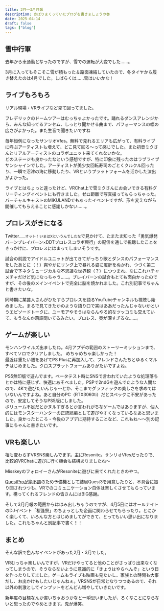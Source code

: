 ```yaml
---
title: 2月～3月月報
description: さぼりまくっていたブログを書きましょうの巻
date: 2025-04-14
draft: false
tags: ["blog"]
---
```



## 雪中行軍

去年から車通勤となったのですが、雪での運転が大変でした……。

<Misskey noteId="a3y4lj0o7w" UUID="13c59b5b-d64a-4c5c-9469-02307d907ce6" />

3月に入ってもそこそこ雪が積もった＆路面凍結していたので、冬タイヤから履き替えたのは4月でした。しばらくは……雪はいいかな！

## ライブもろもろ

リアル現場・VRライブなど見て回ってました。

フレデリックのドームツアーはむっちゃよかったです。踊れるダンスアレンジから、みんな知ってるアンセム、しっとり聞かせる曲まで、パフォーマンスの幅の広さがよかった。また生音で聞きたいですね

<Misskey noteId="a43rrzxx6c" UUID="f946818a-bb46-47b0-a7bf-260323c44e7c" />

毎年恒例になったサンリオVfes。無料で見れるエリアも広がって、有料ライブに呼ぶアーティストも増えて、どこ見て回ろ～って感じでした。また初音ミクさんとリアルアーティストのコラボユニット来てくれないかな。  
どのステージも良かったなという感想ですが、特に印象に残ったのはラブライブサンシャインでした。アーティストが美少女回転寿司のごとくクルクル回ったり、一瞬で沼津の海に移動したり、VRというプラットフォームを活かした演出がよかった。

<Misskey noteId="a4mlletr3r" UUID="382fc03a-e8ec-4439-bb38-245431a59a1c" />

ライブとはちょっと違ったけど、VRChat上で雪ミクさんにお会いできる有料グリーティングイベントにも行きました。ゼロ距離で写真撮ってもらっちゃった。バーチャルキャストのMIKULANDでもあったイベントですが、形を変えながら開催してもらえることに感謝しかない……。

<Misskey noteId="a3pq46l8vr" UUID="33f649ad-c9c4-4570-8f06-e268e6f09916" />

## プロレスがきになる

Twitter<small>……オット！いまはXというんでしたな</small>で見かけて、たまたま知った「勇気爆発バーンブレイバーン×DDTプロレスコラボ興行」の配信を通しで視聴したことをきっかけに、プロレスにはまってしまいそうです。

<Misskey noteId="a4rq0wr2tg" UUID="39699ff2-c936-4786-aa4a-20f3104350cb" />

<Misskey noteId="a4vanw5c59" UUID="22e35775-40f1-43c9-9f01-20129737debd" />

試合の前説でアイドルユニットが出てきてがっちり歌とダンスのパフォーマンスをしたあとに（！）爽やかにリング上で暴れる姿に度肝をぬかれ、つづく第二試合で下ネタミュージカルな不思議な世界観（？）につつまれ、なにこれハチャメチャだけど気になっちゃう……。ブレイバーンの試合もとても面白かったのですが、その後のメインイベントで完全に脳を焼かれました。これ別記事でちゃんと書きたいな。

同時期に某芸人さんがひたすらプロレスを語るYouTubeチャンネルも視聴し始めました。まるで見てきたかのような語り口で実はああだったんじゃないかというエピソードトークに、ユーモアやそうはならんやろ的なツッコミも交えていて、もうなんか落語聞いてるみたい。プロレス、奥が深すぎるな……。

## ゲームが楽しい

<Misskey noteId="a5697vso9u" UUID="8bfedc00-e918-4915-ad1f-ba721b6498ae" />

モンハンワイルズ出ましたね。4月アプデの範囲のストーリーミッションまで、すべてソロでクリアしました。 めちゃめちゃ楽しかった！  
最近は重たい腰をあげてPS Plusに再加入して、フレンドさんたちとゆるくマルチはじめました。クロスプラットフォームありがたいですよね。

PS5無印版で遊んでます。ベータテスト時にSNSで言われていたような処理落ちとかは特に感じず、快適にあそべました。PSPで2ndGを遊んでたような人間なので、4Kで遊びたいんじゃ～とか、そこまでグラフィックの美しさを求めてはいないんですよね。あと自分のPC（RTX3060ti）だとスペックに不安があったので、安定してそうなPS5版にしました。  
ボリューム不足だとかヌルすぎるとか言われがちなゲームではありますが、個人的にはモンスターハンターの正統続編として遊びやすくなっているなあと思いました。良かったところ・今後のアプデに期待することなど、これもね～～別の記事にちゃんと書きたいです。

## VRも楽しい

相も変わらずVRSNS楽しんでます。主にResonite。サンリオVfesだったりで、比較的VRChatに遊びに行く機会も結構ありましたね～

<Misskey noteId="a4qz02l1rq" UUID="02c50328-cf0d-413a-8426-2b6aceb004b6" />

MisskeyのフォロイーさんがResoniteに遊びに来てくれたときのやつ。

[QuestProが絶不調](/blog/2025-04-11-quest-pro-broken)のため予備機として結局Quest3を用意したりと、不具合に振り回されつつも、VRでのコミュニケーション自体は楽しくさせてもらっています。構ってくれるフレンドの皆さんにはBIG感謝。

そして3月月報の範囲からははみ出しちゃうのですが、4月5日にはオールナイトのDJイベント「桜逢祭」のちょっとした企画に関わらせてもらったり。とにかく楽しくて、いろんな方とはじめましてができて、とってもいい思い出になりました。これもちゃんと別記事で書く！！

## まとめ

そんな訳で色んなイベントがあった2月・3月でした。

VRむっちゃ楽しいんですが、VRだけやってると他のことがさっぱり出来なくなってしまうので、そうならないように意識的に「きょうはやらへんぞ」という日を作ったりしてました。ゲームもライブも映画も見たいし、家族との時間も大事だし、お出かけもしたいじゃんねぇ。VRSNSが日常となりつつあるので、それ以外の刺激としてインプットをどんどん増やしていきたいです。

新年度の目標なんか書いちゃおうかなと一瞬思いましたが、ろくなことにならないと思ったのでやめときます。鬼が爆笑。